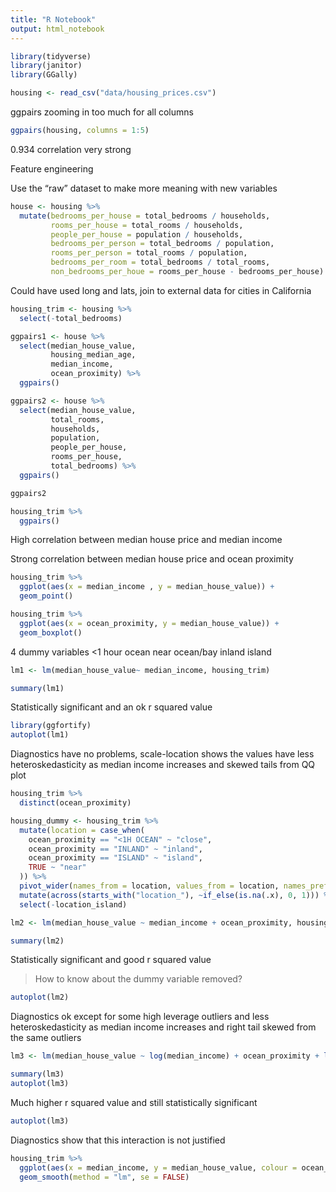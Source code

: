 ```yaml
---
title: "R Notebook"
output: html_notebook
---
```


```r
library(tidyverse)
library(janitor)
library(GGally)

housing <- read_csv("data/housing_prices.csv")
```



ggpairs zooming in too much for all columns

```r
ggpairs(housing, columns = 1:5)
```

0.934 correlation very strong

Feature engineering

Use the "raw" dataset to make more meaning with new variables

```r
house <- housing %>% 
  mutate(bedrooms_per_house = total_bedrooms / households,
         rooms_per_house = total_rooms / households,
         people_per_house = population / households,
         bedrooms_per_person = total_bedrooms / population,
         rooms_per_person = total_rooms / population,
         bedrooms_per_room = total_bedrooms / total_rooms,
         non_bedrooms_per_houe = rooms_per_house - bedrooms_per_house)

```

Could have used long and lats, join to external data for cities in California

```r
housing_trim <- housing %>% 
  select(-total_bedrooms)
```

```r
ggpairs1 <- house %>% 
  select(median_house_value, 
         housing_median_age, 
         median_income,
         ocean_proximity) %>% 
  ggpairs()

ggpairs2 <- house %>% 
  select(median_house_value, 
         total_rooms,
         households,
         population,
         people_per_house,
         rooms_per_house, 
         total_bedrooms) %>% 
  ggpairs()

ggpairs2
```


```r
housing_trim %>% 
  ggpairs()
```

High correlation between median house price and median income

Strong correlation between median house price and ocean proximity

```r
housing_trim %>% 
  ggplot(aes(x = median_income , y = median_house_value)) +
  geom_point()
```

```r
housing_trim %>% 
  ggplot(aes(x = ocean_proximity, y = median_house_value)) +
  geom_boxplot()
```

4 dummy variables
<1 hour ocean
near ocean/bay
inland
island




```r
lm1 <- lm(median_house_value~ median_income, housing_trim)

summary(lm1)
```

Statistically significant and an ok r squared value

```r
library(ggfortify)
autoplot(lm1)
```
Diagnostics have no problems, scale-location shows the values have less heteroskedasticity as median income increases and skewed tails from QQ plot

```r
housing_trim %>% 
  distinct(ocean_proximity)
```


```r
housing_dummy <- housing_trim %>% 
  mutate(location = case_when(
    ocean_proximity == "<1H OCEAN" ~ "close",
    ocean_proximity == "INLAND" ~ "inland",
    ocean_proximity == "ISLAND" ~ "island",
    TRUE ~ "near"
  )) %>% 
  pivot_wider(names_from = location, values_from = location, names_prefix = "location_") %>% 
  mutate(across(starts_with("location_"), ~if_else(is.na(.x), 0, 1))) %>% 
  select(-location_island)
```


```r
lm2 <- lm(median_house_value ~ median_income + ocean_proximity, housing_dummy)

summary(lm2)
```

Statistically significant and good r squared value

>How to know about the dummy variable removed?

```r
autoplot(lm2)
```

Diagnostics ok except for some high leverage outliers and less heteroskedasticity as median income increases and right tail skewed from the same outliers

```r

lm3 <- lm(median_house_value ~ log(median_income) + ocean_proximity + log(median_income):ocean_proximity, housing_dummy)

summary(lm3)
autoplot(lm3)

```

Much higher r squared value and still statistically significant

```r
autoplot(lm3)
```
Diagnostics show that this interaction is not justified


```r
housing_trim %>% 
  ggplot(aes(x = median_income, y = median_house_value, colour = ocean_proximity)) +
  geom_smooth(method = "lm", se = FALSE)
```


```r

```

